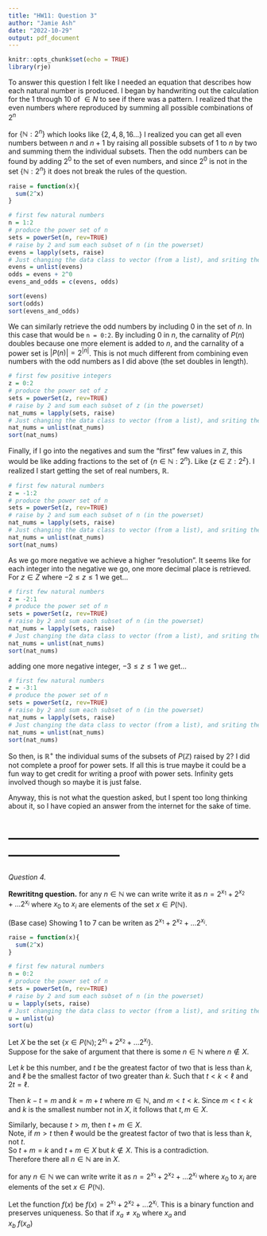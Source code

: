 ```yaml
---
title: "HW11: Question 3"
author: "Jamie Ash"
date: "2022-10-29"
output: pdf_document
---
```


```r
knitr::opts_chunk$set(echo = TRUE)
library(rje)
```

To answer this question I felt like I needed an equation that describes how each
natural number is produced. I began by handwriting out the calculation for the 1 
through 10 of $\in N$ to see if there was a pattern. I realized that the even 
numbers where reproduced by summing all possible combinations of $2^n$

for $\{ \mathbb{N}:2^n \}$ which looks like $\{2, 4, 8, 16...\}$ I realized you 
can get all even numbers between $n$ and $n+1$ by raising all possible subsets of 
$1$ to $n$ by two and summing them the individual subsets. Then the odd numbers 
can be found by adding $2^0$ to the set of even numbers, and since $2^0$ is not
in the set $\{ \mathbb{N}:2^n \}$ it does not break the rules of the question.  

```r
raise = function(x){
  sum(2^x) 
}

# first few natural numbers
n = 1:2
# produce the power set of n
sets = powerSet(n, rev=TRUE)
# raise by 2 and sum each subset of n (in the powerset)
evens = lapply(sets, raise)
# Just changing the data class to vector (from a list), and sriting them 
evens = unlist(evens)
odds = evens + 2^0
evens_and_odds = c(evens, odds)

sort(evens)
sort(odds)
sort(evens_and_odds)
```
We can similarly retrieve the odd numbers by including 0 in the set of $n$. In 
this case that would be `n = 0:2`. By including 0 in $n$, the carnality of 
$P(n)$ doubles because one more element is added to $n$, and the carnality 
of a power set is $|P(n)| = 2^{|n|}$. This is not much different from combining 
even numbers with the odd numbers as I did above (the set doubles in length). 

```r
# first few positive integers
z = 0:2
# produce the power set of z
sets = powerSet(z, rev=TRUE)
# raise by 2 and sum each subset of z (in the powerset)
nat_nums = lapply(sets, raise)
# Just changing the data class to vector (from a list), and sriting them 
nat_nums = unlist(nat_nums)
sort(nat_nums)
```
Finally, if I go into the negatives and sum the "first" few values in 
$\mathbb{Z}$, this would be like adding fractions to the set of 
$\{n \in \mathbb{N}:2^n \}$. Like $\{z \in \mathbb{Z}:2^z \}$. I realized I 
start getting the set of real numbers, $\mathbb{R}$. 

```r
# first few natural numbers
z = -1:2
# produce the power set of n
sets = powerSet(z, rev=TRUE)
# raise by 2 and sum each subset of n (in the powerset)
nat_nums = lapply(sets, raise)
# Just changing the data class to vector (from a list), and sriting them 
nat_nums = unlist(nat_nums)
sort(nat_nums)
```
As we go more negative we achieve a higher "resolution". It seems like for each 
integer into the negative we go, one more decimal place is retrieved. For
$z \in Z$ where $-2 \le z \le1$ we get...

```r
# first few natural numbers
z = -2:1
# produce the power set of n
sets = powerSet(z, rev=TRUE)
# raise by 2 and sum each subset of n (in the powerset)
nat_nums = lapply(sets, raise)
# Just changing the data class to vector (from a list), and sriting them 
nat_nums = unlist(nat_nums)
sort(nat_nums)
```

adding one more negative integer, $-3 \le z \le1$ we get...
```r
# first few natural numbers
z = -3:1
# produce the power set of n
sets = powerSet(z, rev=TRUE)
# raise by 2 and sum each subset of n (in the powerset)
nat_nums = lapply(sets, raise)
# Just changing the data class to vector (from a list), and sriting them 
nat_nums = unlist(nat_nums)
sort(nat_nums)
```
So then, is $\mathbb{R^+}$ the individual sums of the subsets of $P(\mathbb{Z})$ 
raised by 2? I did not complete a proof for power sets. If all this is true 
maybe it could be a fun way to get credit for writing a proof with power sets. 
Infinity gets involved though so maybe it is just false. 

Anyway, this is not what the question asked, but I spent too long thinking 
about it, so I have copied an answer from the internet for the sake of time. 

# ------------------------------------------------------------------------------
*Question 4.* 

**Rewrititng question.** 
for any $n \in \mathbb{N}$ we can write write it as $n = 2^{x_1}+2^{x_2}+...2^{x_i}$ 
where $x_0$ to $x_{i}$ are elements of the set $x \in P(\mathbb{N})$. 

(Base case) Showing 1 to 7 can be writen as $2^{x_1}+2^{x_2}+...2^{x_i}$. 
```r
raise = function(x){
  sum(2^x) 
}

# first few natural numbers
n = 0:2
# produce the power set of n
sets = powerSet(n, rev=TRUE)
# raise by 2 and sum each subset of n (in the powerset)
u = lapply(sets, raise)
# Just changing the data class to vector (from a list), and sriting them 
u = unlist(u)
sort(u)
```

Let $X$ be the set $\{x \in P(\mathbb{N});2^{x_1}+2^{x_2}+...2^{x_i} \}$.   
Suppose for the sake of argument that there is some $n \in \mathbb{N}$ where
$n \notin X$.  

Let $k$ be this number, and $t$ be the greatest factor of two that is less 
than $k$, and $\ell$ be the smallest factor of two greater than $k$. Such that
$t < k < \ell$ and $2t = \ell$.   

Then $k - t = m$ and $k = m + t$ where $m \in \mathbb{N}$, and $m < t < k$.
Since $m < t < k$ and $k$ is the smallest number not in $X$, it follows that 
$t,m \in X$.  

Similarly, because $t > m$, then $t + m \in X$. \
Note, if $m > t$ then $\ell$ would be the greatest factor of two that is less 
than $k$, not $t$.    
So $t + m = k$ and $t + m \in X$ but $k \notin X$. This is a contradiction.   
Therefore there all $n \in \mathbb{N}$ are in $X$.   




for any $n \in \mathbb{N}$ we can write write it as $n = 2^{x_1}+2^{x_2}+...2^{x_i}$ 
where $x_0$ to $x_{i}$ are elements of the set $x \in P(\mathbb{N})$.

Let the function $f(x)$ be $f(x) = 2^{x_1}+2^{x_2}+...2^{x_i}$. This is a binary 
function and preserves uniqueness. So that if $x_a \neq x_b$ where $x_a$ and  
$x_b$ $f(x_a)$












